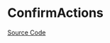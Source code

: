 
<Meta of={ConfirmActionsStories} />

# ConfirmActions

<Description of={ConfirmActions} />

[Source Code](https://github.com/Mezzanine-UI/mezzanine/blob/main/packages/react/src/ConfirmActions/ConfirmActions.tsx)

<ArgsTable of={ConfirmActions} />
